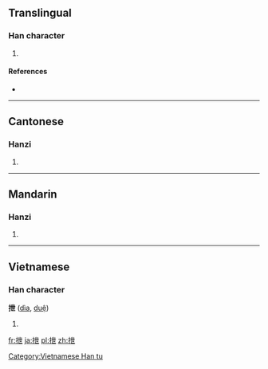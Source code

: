 ==Translingual==

===Han character===
{{Han char|rn=64|rad=手|as=05|sn=8|four=5401<sub>7</sub>|canj=手心廿 (QPT)}}

# {{defn|Han|sort=手05}}

====References====
* {{Han ref|kx=0423.110|dkj=11920|dj=0771.080|hdz=31849.010|uh=62B4|ud=25268|bh=CCB4|bd=52404}}

----

==Cantonese==

===Hanzi===
{{yue-hanzi|jyut=[[jai6]], [[zai6]]|y=yai6, jai6}}

# {{defn|lang=yue|sort=手05}}

----

==Mandarin==

===Hanzi===
{{cmn-hanzi|pin=[[yè]] ([[ye4]])|wg=yeh<sup>4</sup>}}

# {{defn|lang=cmn|sort=手05}}

----

==Vietnamese==

===Han character===
'''抴''' ([[dìa]], [[duệ]])

# {{defn|lang=vi}}

[[Category:Vietnamese Han tu]]

[[fr:抴]]
[[ja:抴]]
[[pl:抴]]
[[zh:抴]]